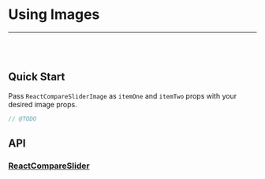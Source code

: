 
<Meta title="Docs|Images" />

# Using Images

---

<br />
<Story id="demos-images--basic" />
<br />

## Quick Start

Pass `ReactCompareSliderImage` as `itemOne` and `itemTwo` props with your desired
image props.

```jsx
// @TODO
```

## API

### [ReactCompareSlider](https://github.com/nerdyman/react-compare-slider/blob/master/src/react-compare-slider.tsx)

<Props of={ReactCompareSlider} />
